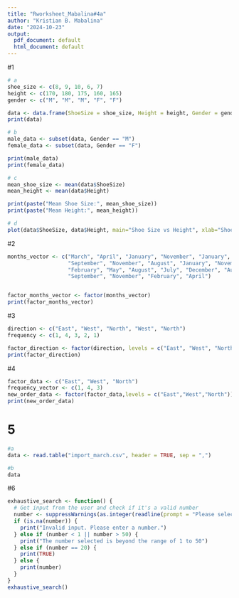 ```yaml
---
title: "Rworksheet_Mabalina#4a"
author: "Kristian B. Mabalina"
date: "2024-10-23"
output:
  pdf_document: default
  html_document: default
---
```

#1
```r
# a
shoe_size <- c(8, 9, 10, 6, 7)
height <- c(170, 180, 175, 160, 165)
gender <- c("M", "M", "M", "F", "F")

data <- data.frame(ShoeSize = shoe_size, Height = height, Gender = gender)
print(data)
```
```r
# b
male_data <- subset(data, Gender == "M")
female_data <- subset(data, Gender == "F")

print(male_data)
print(female_data)
```
```r
# c
mean_shoe_size <- mean(data$ShoeSize)
mean_height <- mean(data$Height)

print(paste("Mean Shoe Size:", mean_shoe_size))
print(paste("Mean Height:", mean_height))
```
```r
# d
plot(data$ShoeSize, data$Height, main="Shoe Size vs Height", xlab="Shoe Size", ylab="Height")
```
#2
```r
months_vector <- c("March", "April", "January", "November", "January", "September", "October", 
                   "September", "November", "August", "January", "November", "November", 
                   "February", "May", "August", "July", "December", "August", "August", 
                   "September", "November", "February", "April")


factor_months_vector <- factor(months_vector)
print(factor_months_vector)
```
#3
```r
direction <- c("East", "West", "North", "West", "North")
frequency <- c(1, 4, 3, 2, 1)

factor_direction <- factor(direction, levels = c("East", "West", "North"))
print(factor_direction)

```
#4
```r
factor_data <- c("East", "West", "North")
frequency_vector <- c(1, 4, 3)
new_order_data <- factor(factor_data,levels = c("East","West","North"))
print(new_order_data)
```
# 5
```r
#a
data <- read.table("import_march.csv", header = TRUE, sep = ",")
```
```r
#b
data
```
#6
```r
exhaustive_search <- function() {
  # Get input from the user and check if it's a valid number
  number <- suppressWarnings(as.integer(readline(prompt = "Please select a number between 1 and 50: ")))
  if (is.na(number)) {
    print("Invalid input. Please enter a number.")
  } else if (number < 1 || number > 50) {
    print("The number selected is beyond the range of 1 to 50")
  } else if (number == 20) {
    print(TRUE)
  } else {
    print(number)
  }
}
exhaustive_search()
```


